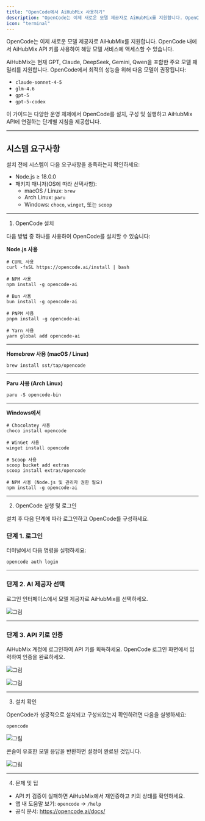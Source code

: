 ```yaml
---
title: "OpenCode에서 AiHubMix 사용하기"
description: "OpenCode는 이제 새로운 모델 제공자로 AiHubMix를 지원합니다. OpenCode 내에서 AiHubMix API 키를 사용하여 해당 모델 서비스에 액세스할 수 있습니다."
icon: "terminal"
---
```


OpenCode는 이제 새로운 모델 제공자로 AiHubMix를 지원합니다. OpenCode 내에서 AiHubMix API 키를 사용하여 해당 모델 서비스에 액세스할 수 있습니다.

AiHubMix는 현재 GPT, Claude, DeepSeek, Gemini, Qwen을 포함한 주요 모델 패밀리를 지원합니다. OpenCode에서 최적의 성능을 위해 다음 모델이 권장됩니다:

- `claude-sonnet-4-5`
- `glm-4.6`
- `gpt-5`
- `gpt-5-codex`

이 가이드는 다양한 운영 체제에서 OpenCode를 설치, 구성 및 실행하고 AiHubMix API에 연결하는 단계별 지침을 제공합니다.

---

## 시스템 요구사항

설치 전에 시스템이 다음 요구사항을 충족하는지 확인하세요:

- Node.js ≥ 18.0.0
- 패키지 매니저(OS에 따라 선택사항):
  - macOS / Linux: `brew`
  - Arch Linux: `paru`
  - Windows: `choco`, `winget`, 또는 `scoop`

---

1. OpenCode 설치

다음 방법 중 하나를 사용하여 OpenCode를 설치할 수 있습니다:

**Node.js 사용**

```
# CURL 사용 
curl -fsSL https://opencode.ai/install | bash

# NPM 사용
npm install -g opencode-ai

# Bun 사용
bun install -g opencode-ai

# PNPM 사용
pnpm install -g opencode-ai

# Yarn 사용
yarn global add opencode-ai
```

---

**Homebrew 사용 (macOS / Linux)**

```
brew install sst/tap/opencode
```

---

**Paru 사용 (Arch Linux)**

```
paru -S opencode-bin
```

---

**Windows에서**

```
# Chocolatey 사용
choco install opencode

# WinGet 사용
winget install opencode

# Scoop 사용
scoop bucket add extras
scoop install extras/opencode

# NPM 사용 (Node.js 및 관리자 권한 필요)
npm install -g opencode-ai
```

---

2. OpenCode 실행 및 로그인

설치 후 다음 단계에 따라 로그인하고 OpenCode를 구성하세요.

### 단계 1. 로그인

터미널에서 다음 명령을 실행하세요:

```
opencode auth login
```

---

### 단계 2. AI 제공자 선택

로그인 인터페이스에서 모델 제공자로 AiHubMix를 선택하세요.

![그림](../../public/en/oc1.png)

---

### 단계 3. API 키로 인증

AiHubMix 계정에 로그인하여 API 키를 획득하세요. OpenCode 로그인 화면에서 입력하여 인증을 완료하세요.

![그림](../../public/en/oc2.png)

![그림](../../public/en/oc3.png)

---

3. 설치 확인

OpenCode가 성공적으로 설치되고 구성되었는지 확인하려면 다음을 실행하세요:

```
opencode
```

![그림](../../public/en/oc4.png)  

콘솔이 유효한 모델 응답을 반환하면 설정이 완료된 것입니다.

![그림](../../public/en/oc5.png)

---

4. 문제 및 팁

- API 키 검증이 실패하면 AiHubMix에서 재인증하고 키의 상태를 확인하세요.
- 앱 내 도움말 보기: `opencode` -\> `/help`
- 공식 문서: https://opencode.ai/docs/
